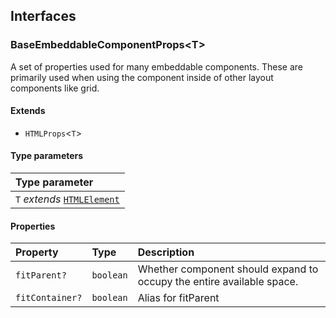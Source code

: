 ## Interfaces

### BaseEmbeddableComponentProps\<T>

A set of properties used for many embeddable components. These are primarily used when using the component inside of other layout components like grid.

#### Extends

- `HTMLProps`\<`T`>

#### Type parameters

| Type parameter                                                                        |
| :------------------------------------------------------------------------------------ |
| `T` _extends_ [`HTMLElement`](https://developer.mozilla.org/docs/Web/API/HTMLElement) |

#### Properties

| Property        | Type      | Description                                                           |
| :-------------- | :-------- | :-------------------------------------------------------------------- |
| `fitParent?`    | `boolean` | Whether component should expand to occupy the entire available space. |
| `fitContainer?` | `boolean` | Alias for fitParent                                                   |

